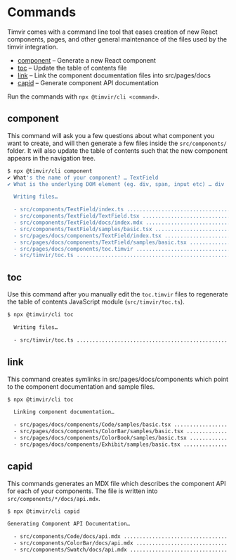 
# Commands

Timvir comes with a command line tool that eases creation of new React components, pages, and other general
maintenance of the files used by the timvir integration.

- [component](#component) – Generate a new React component
- [toc](#toc) – Update the table of contents file
- [link](#link) – Link the component documentation files into src/pages/docs
- [capid](#capid) – Generate component API documentation

Run the commands with `npx @timvir/cli <command>`.

## component

This command will ask you a few questions about what component you want to create, and will then generate
a few files inside the `src/components/` folder. It will also update the table of contents such that the
new component appears in the navigation tree.

```bash
$ npx @timvir/cli component
✔ What's the name of your component? … TextField
✔ What is the underlying DOM element (eg. div, span, input etc) … div

  Writing files…

  - src/components/TextField/index.ts ..................................... write
  - src/components/TextField/TextField.tsx ................................ write
  - src/components/TextField/docs/index.mdx ............................... write
  - src/components/TextField/samples/basic.tsx ............................ write
  - src/pages/docs/components/TextField/index.tsx ......................... write
  - src/pages/docs/components/TextField/samples/basic.tsx ................. write
  - src/pages/docs/components/toc.timvir .................................. update
  - src/timvir/toc.ts ..................................................... update
```

## toc

Use this command after you manually edit the `toc.timvir` files to regenerate the table of contents JavaScript module (`src/timvir/toc.ts`).

```bash
$ npx @timvir/cli toc

  Writing files…

  - src/timvir/toc.ts ..................................................... update
```

## link

This command creates symlinks in src/pages/docs/components which point to the component documentation and sample files.

```bash
$ npx @timvir/cli toc

  Linking component documentation…

  - src/pages/docs/components/Code/samples/basic.tsx ...................... link
  - src/pages/docs/components/ColorBar/samples/basic.tsx .................. link
  - src/pages/docs/components/ColorBook/samples/basic.tsx ................. link
  - src/pages/docs/components/Exhibit/samples/basic.tsx ................... link
```

## capid

This commands generates an MDX file which describes the component API for each of your components. The file
is written into `src/components/*/docs/api.mdx`.

```bash
$ npx @timvir/cli capid

Generating Component API Documentation…

  - src/components/Code/docs/api.mdx ...................................... update
  - src/components/ColorBar/docs/api.mdx .................................. update
  - src/components/Swatch/docs/api.mdx .................................... update
```
